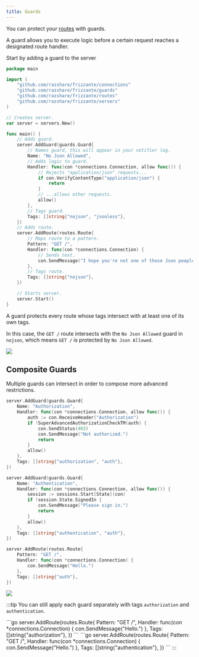 ```yaml
---
title: Guards
---
```



You can protect your [routes](../routes) with guards.

A guard allows you to execute logic before a certain request reaches
a designated route handler.

Start by adding a guard to the server

```go
package main

import (
	"github.com/razshare/frizzante/connections"
	"github.com/razshare/frizzante/guards"
	"github.com/razshare/frizzante/routes"
	"github.com/razshare/frizzante/servers"
)

// Creates server.
var server = servers.New()

func main() {
    // Adds guard.
    server.AddGuard(guards.Guard{
        // Names guard, this will appear in your notifier log.
        Name: "No Json Allowed",
        // Adds logic to guard.
        Handler: func(con *connections.Connection, allow func()) {
            // Rejects "application/json" requests...
            if con.VerifyContentType("application/json") {
                return
            }
            // ...allows other requests.
            allow()
        },
        // Tags guard.
        Tags: []string{"nojson", "jsonless"},
    })
    // Adds route.
    server.AddRoute(routes.Route{
        // Maps route to a pattern.
        Pattern: "GET /",
        Handler: func(con *connections.Connection) {
            // Sends text.
            con.SendMessage("I hope you're not one of those Json people.")
        },
        // Tags route.
        Tags: []string{"nojson"},
    })

    // Starts server.
    server.Start()
}
```

A guard protects every route whose tags intersect with at least one of its own tags.

In this case, the `GET /` route intersects with the `No Json Allowed` guard in `nojson`, which means `GET /` is protected by `No Json Allowed`.

![](guards100.svg)

## Composite Guards

Multiple guards can intersect in order to compose more advanced restrictions.

```go
server.AddGuard(guards.Guard{
    Name: "Authorization",
    Handler: func(con *connections.Connection, allow func()) {
        auth := con.ReceiveHeader("Authorization")
        if !SuperAdvancedAuthorizationCheckTM(auth) {
            con.SendStatus(403)
            con.SendMessage("Not authorized.")
            return
        }
        allow()
    },
    Tags: []string{"authorization", "auth"},
})
```

```go
server.AddGuard(guards.Guard{
    Name: "Authentication",
    Handler: func(con *connections.Connection, allow func()) {
        session := sessions.Start[State](con)
        if !session.State.SignedIn {
            con.SendMessage("Please sign in.")
            return
        }
        allow()
    },
    Tags: []string{"authentication", "auth"},
})
```

```go
server.AddRoute(routes.Route{
    Pattern: "GET /",
    Handler: func(con *connections.Connection) {
        con.SendMessage("Hello.")
    },
    Tags: []string{"auth"},
})
```

![](guards200.svg)


:::tip
You can still apply each guard separately with tags `authorization` and `authentication`.

<Tabs>
    <TabItem icon='open-book' label='Authorization'>
        ```go
        server.AddRoute(routes.Route{
            Pattern: "GET /",
            Handler: func(con *connections.Connection) {
                con.SendMessage("Hello.")
            },
            Tags: []string{"authorization"},
        })
        ```
    </TabItem>
    <TabItem icon='open-book' label='Authentication'>
        ```go
        server.AddRoute(routes.Route{
            Pattern: "GET /",
            Handler: func(con *connections.Connection) {
                con.SendMessage("Hello.")
            },
            Tags: []string{"authentication"},
        })
        ```
    </TabItem>
</Tabs>
:::